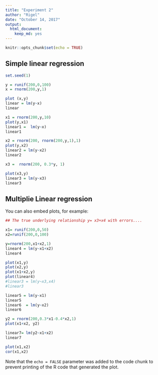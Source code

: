```yaml
---
title: "Experiment 2"
author: "Rigel"
date: "October 14, 2017"
output: 
  html_document: 
    keep_md: yes
---
```


```r
knitr::opts_chunk$set(echo = TRUE)
```

## Simple linear regression
```r

set.seed(1)

y = runif(200,0,100)
x = rnorm(200,y,1)

plot (x,y)
linear = lm(y~x)
linear

x1 = rnorm(200,y,10)
plot(y,x1)
linear1 =  lm(y~x)
linear1

x2 = rnorm(200, rnorm(200,y,1),1)
plot(y,x2)
linear2 = lm(y~x2)
linear2

x3 =  rnorm(200, 0.3*y, 1)

plot(x3,y)
linear3 = lm(y~x3)
linear3
```

## Multiplie Linear regression

You can also embed plots, for example:

```r

## The true underlying relationship y= x3+x4 with errors....

x1= runif(200,0,50)
x2=runif(200,0,100)

y=rnorm(200,x1+x2,1)
linear4 = lm(y~x1+x2)
linear4

plot(x1,y)
plot(x2,y)
plot(x1+x2,y)
plot(linear4)
#linear3 = lm(y~x3,x4)
#linear3

linear5 = lm(y~x1)
linear5
linear6  = lm(y~x2)
linear6

y2 = rnorm(200,0.3*x1-0.4*x2,1)
plot(x1+x2, y2)

linear7= lm(y2~x1+x2)
linear7

plot(x1,x2)
cor(x1,x2)
```

Note that the `echo = FALSE` parameter was added to the code chunk to prevent printing of the R code that generated the plot.
